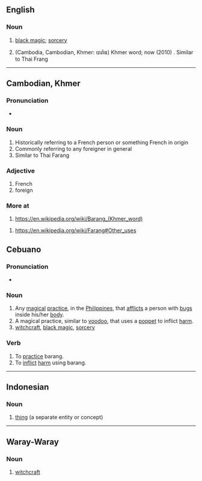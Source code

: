 ==English==
{{wikipedia|Barang (Visayan word)}}

===Noun===
{{en-noun|-}}

# {{lb|en|Philippines}} [[black magic]]; [[sorcery]]
# (Cambodia, Cambodian, Khmer: បារាំង) Khmer word; now (2010) . Similar to Thai Frang

----

== Cambodian, Khmer ==

===Pronunciation===
* {{hyphenation|ba|rang|lang=ceb}}

===Noun===
{{head|cam|noun}}

# Historically referring to a French person or something French in origin
# Commonly referring to any foreigner in general
# Similar to Thai Farang

===Adjective===
{{head|cam|adjective}}

# French
# foreign

===More at===
{{head|cam|noun}}

# https://en.wikipedia.org/wiki/Barang_(Khmer_word)
{{head|cam|noun}}

# https://en.wikipedia.org/wiki/Farang#Other_uses

== Cebuano ==

===Pronunciation===
* {{hyphenation|ba|rang|lang=ceb}}

===Noun===
{{head|ceb|noun}}

# Any [[magical]] [[practice]], in the [[Philippines]], that [[afflicts]] a person with [[bugs]] inside his/her [[body]].
# A magical practice, similar to [[voodoo]], that uses a [[poppet]] to inflict [[harm]].
# [[witchcraft]], [[black magic]], [[sorcery]]

===Verb===
{{head|ceb|verb}}

# To [[practice]] barang.
# To [[inflict]] [[harm]] using barang.

----

==Indonesian==

===Noun===
{{id-noun}}

# [[thing]] (a separate entity or concept)

{{tbot entry|Indonesian|thing|2007|December|id}}

----

==Waray-Waray==

===Noun===
{{head|war|noun}}

# [[witchcraft]]